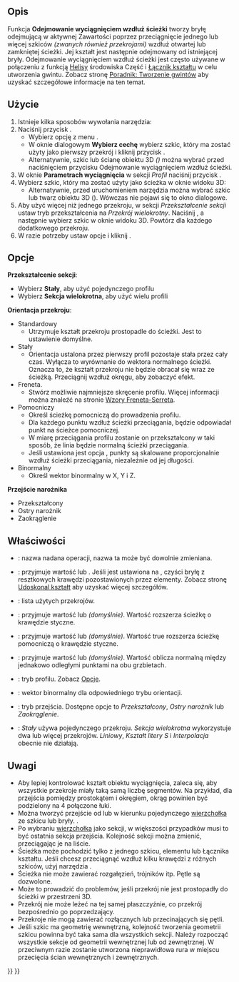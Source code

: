 <languages/>

{{Docnav/pl
|[[PartDesign_SubtractiveLoft/pl|Odejmowanie wyciągnięciem przez profile]]
|[[PartDesign_SubtractiveHelix/pl|Subtraktywna helisa]]
|[[PartDesign_Workbench/pl|środowisko pracy Projekt Części]]
|IconL=PartDesign_SubtractiveLoft.svg
|IconR=PartDesign_SubtractiveHelix.svg
|IconC=Workbench_PartDesign.svg
}}

{{GuiCommand/pl
|Name=PartDesign SubtractivePipe
|Name/pl=Projekt Części: Odejmowanie wyciągnięciem wzdłuż ścieżki
|MenuLocation=Projekt Części → Utwórz cechę przez odjęcie → Odejmowanie wyciągnięciem wzdłuż ścieżki
|Workbenches=[[PartDesign_Workbench/pl|Projekt Części]]
|Version=0.17
|SeeAlso=[[PartDesign_AdditivePipe/pl|Uzupełnianie wyciągnięciem wzdłuż ścieżki]], [[PartDesign_SubtractiveLoft/pl|Odejmowanie wyciągnięciem przez profile]]
}}

<span id="Description"></span>
==Opis==

Funkcja '''Odejmowanie wyciągnięciem wzdłuż ścieżki''' tworzy bryłę odejmującą w aktywnej Zawartości poprzez przeciągnięcie jednego lub więcej szkiców ''(zwanych również przekrojami)'' wzdłuż otwartej lub zamkniętej ścieżki. Jej kształt jest następnie odejmowany od istniejącej bryły. Odejmowanie wyciągnięciem wzdłuż ścieżki jest często używane w połączeniu z funkcją [[Part_Helix/pl|Helisy]] środowiska Część i [[PartDesign_ShapeBinder|Łącznik kształtu]] w celu utworzenia gwintu. Zobacz stronę [[Thread_for_Screw_Tutorial/pl|Poradnik: Tworzenie gwintów]] aby uzyskać szczegółowe informacje na ten temat.

<span id="Usage"></span>
==Użycie==

# Istnieje kilka sposobów wywołania narzędzia:
# Naciśnij przycisk {{Button|[[Image:PartDesign SubtractivePipe.svg|24px]] '''Odejmowanie wyciągnięciem wzdłuż ścieżki'''}}.
#* Wybierz opcję z menu {{MenuCommand|Projekt Części → Utwórz cechę przez dodanie → [[Image:PartDesign_SubtractivePipe.svg|16px]] Subtractive pipe}}.
#* W oknie dialogowym '''Wybierz cechę''' wybierz szkic, który ma zostać użyty jako pierwszy przekrój i kliknij przycisk {{Button|OK}}.
#* Alternatywnie, szkic lub ścianę obiektu 3D ''({{Version/pl|0.20}})'' można wybrać przed naciśnięciem przycisku Odejmowanie wyciągnięciem wzdłuż ścieżki.
# W oknie '''Parametrach wyciągnięcia''' w sekcji ''Profil'' naciśnij przycisk {{Button|Obiekt}}.
# Wybierz szkic, który ma zostać użyty jako ścieżka w oknie widoku 3D:
#* Alternatywnie, przed uruchomieniem narzędzia można wybrać szkic lub twarz obiektu 3D ({{Version/pl|0.20}}). Wówczas nie pojawi się to okno dialogowe. 
# Aby użyć więcej niż jednego przekroju, w sekcji ''Przekształcenie sekcji'' ustaw tryb przekształcenia na ''Przekrój wielokrotny''. Naciśnij {{Button|Dodaj sekcję}}, a następnie wybierz szkic w oknie widoku 3D. Powtórz dla każdego dodatkowego przekroju.
# W razie potrzeby ustaw opcje i kliknij {{Button|OK}}.

<span id="Options"></span>
==Opcje==

'''Przekształcenie sekcji''': 
* Wybierz '''Stały''', aby użyć pojedynczego profilu
* Wybierz '''Sekcja wielokrotna''', aby użyć wielu profili
'''Orientacja przekroju''':
* Standardowy
** Utrzymuje kształt przekroju prostopadle do ścieżki. Jest to ustawienie domyślne.
* Stały
** Orientacja ustalona przez pierwszy profil pozostaje stała przez cały czas. Wyłącza to wyrównanie do wektora normalnego ścieżki. Oznacza to, że kształt przekroju nie będzie obracał się wraz ze ścieżką. Przeciągnij wzdłuż okręgu, aby zobaczyć efekt.
* Freneta.
** Stwórz możliwie najmniejsze skręcenie profilu. Więcej informacji można znaleźć na stronie [https://en.wikipedia.org/wiki/Frenet%E2%80%93Serret_formulas Wzory Freneta-Serreta].
* Pomocniczy
** Określ ścieżkę pomocniczą do prowadzenia profilu.
** Dla każdego punktu {{Emphasis|P}} wzdłuż ścieżki przeciągania, będzie odpowiadał punkt {{Emphasis|Q}} na ścieżce pomocniczej.
** W miarę przeciągania profilu zostanie on przekształcony w taki sposób, że linia {{Emphasis|PQ}} będzie normalną ścieżki przeciągania.
** Jeśli ustawiona jest opcja {{Emphasis|Krzywoliniowość}}, punkty {{Emphasis|Q}} są skalowane proporcjonalnie wzdłuż ścieżki przeciągania, niezależnie od jej długości.
* Binormalny
** Określ wektor binormalny w X, Y i Z.
'''Przejście narożnika'''
* Przekształcony
* Ostry narożnik
* Zaokrąglenie

<span id="Properties"></span>
==Właściwości==

* {{PropertyData|Etykieta}}: nazwa nadana operacji, nazwa ta może być dowolnie zmieniana.
* {{PropertyData|Ulepsz}}: przyjmuje wartość {{true/pl}} lub {{false/pl}}. Jeśli jest ustawiona na {{true/pl}}, czyści bryłę z resztkowych krawędzi pozostawionych przez elementy. Zobacz stronę [[Part RefineShape/pl|Udoskonal kształt]] aby uzyskać więcej szczegółów.
* {{PropertyData|Sekcja}}: lista użytych przekrojów.
* {{PropertyData|Styczna łuku}}: przyjmuje wartość {{true/pl}} lub {{false/pl}} ''(domyślnie)''. Wartość {{true/pl}} rozszerza ścieżkę o krawędzie styczne.
* {{PropertyData|Pomocnicza styczna łuku}}: przyjmuje wartość {{true/pl}} lub {{false/pl}} ''(domyślnie)''. Wartość true rozszerza ścieżkę pomocniczą o krawędzie styczne.
* {{PropertyData|Pomocnicza krzywoliniowa}}: przyjmuje wartość {{true/pl}} lub {{false/pl}} ''(domyślnie)''. Wartość {{true/pl}} oblicza normalną między jednakowo odległymi punktami na obu grzbietach.
* {{PropertyData|Tryb}}: tryb profilu. Zobacz [[#Opcje|Opcje]].
* {{PropertyData|Binormal}}: wektor binormalny dla odpowiedniego trybu orientacji.
* {{PropertyData|Przejście}}: tryb przejścia. Dostępne opcje to ''Przekształcony'', ''Ostry narożnik'' lub ''Zaokrąglenie''.
* {{PropertyData|Przekształcenie}}: ''Stały'' używa pojedynczego przekroju. ''Sekcja wielokrotna'' wykorzystuje dwa lub więcej przekrojów. ''Liniowy'', ''Kształt litery S'' i ''Interpolacja'' obecnie nie działają.

<span id="Notes"></span>
==Uwagi==

* Aby lepiej kontrolować kształt obiektu wyciągnięcia, zaleca się, aby wszystkie przekroje miały taką samą liczbę segmentów. Na przykład, dla przejścia pomiędzy prostokątem i okręgiem, okrąg powinien być podzielony na 4 połączone łuki.
* Można tworzyć przejście od lub w kierunku pojedynczego [[Glossary#V|wierzchołka]] ze szkicu lub bryły. {{Version|0.20}}.
* Po wybraniu [[Glossary#V|wierzchołka]] jako sekcji, w większości przypadków musi to być ostatnia sekcja przejścia. Kolejność sekcji można zmienić, przeciągając je na liście.
* Ścieżka może pochodzić tylko z jednego szkicu, elementu lub Łącznika kształtu. Jeśli chcesz przeciągnąć wzdłuż kilku krawędzi z różnych szkiców, użyj narzędzia {{Button|[[File:PartDesign_SubShapeBinder.svg|16px]]. [[PartDesign_SubShapeBinder/pl|Łącznik kształtów podrzędnych]]}}.
* Ścieżka nie może zawierać rozgałęzień, trójników itp. Pętle są dozwolone.
* Może to prowadzić do problemów, jeśli przekrój nie jest prostopadły do ścieżki w przestrzeni 3D.
* Przekrój nie może leżeć na tej samej płaszczyźnie, co przekrój bezpośrednio go poprzedzający.
* Przekroje nie mogą zawierać rozłącznych lub przecinających się pętli.
* Jeśli szkic ma geometrię wewnętrzną, kolejność tworzenia geometrii szkicu powinna być taka sama dla wszystkich sekcji. Należy rozpocząć wszystkie sekcje od geometrii wewnętrznej lub od zewnętrznej. W przeciwnym razie zostanie utworzona nieprawidłowa rura w miejscu przecięcia ścian wewnętrznych i zewnętrznych.


{{Docnav/pl
|[[PartDesign_SubtractiveLoft/pl|Odejmowanie wyciągnięciem przez profile]]
|[[PartDesign_SubtractiveHelix/pl|Subtraktywna helisa]]
|[[PartDesign_Workbench/pl|środowisko pracy Projekt Części]]
|IconL=PartDesign_SubtractiveLoft.svg
|IconR=PartDesign_SubtractiveHelix.svg
|IconC=Workbench_PartDesign.svg
}}

{{PartDesign Tools navi{{#translation:}}}}
{{Userdocnavi{{#translation:}}}}